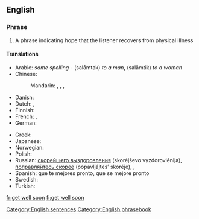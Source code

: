 ==English==

===Phrase===
{{infl|en|phrase|head=[[get]] [[well]] [[soon]]|}}

# A phrase indicating hope that the listener recovers from physical illness

====Translations====
{{trans-top|indicating hope that the listener recovers}}
* Arabic: {{Arab|[[سلامتك]]}} ''same spelling'' - (salāmtak) ''to a man'', (salāmtik) ''to a woman''
* Chinese:
*: Mandarin: {{t|cmn|希望你能早點好|sc=Hani}}, {{t|cmn|希望你能早点好|tr=xīwàng nǐ néng zǎodiǎn hǎo|sc=Hani}}, {{t|cmn|祝你早日康復|sc=Hani}}, {{t|cmn|祝你早日康复|tr=zhù nǐ zǎorì kāngfù|sc=Hani}}
* Danish: {{t-|da|god bedring}}
* Dutch: {{t|nl|word snel beter}}, {{t-|nl|veel beterschap}}
* Finnish: {{t|fi|parane pian}}
* French: {{t-|fr|bon rétablissement}}, {{t-|fr|prompt rétablissement}}
* German: {{t+|de|gute Besserung}}
{{trans-mid}}
* Greek: {{t|el|περαστικά|tr=perastiká}}
* Japanese: {{t|ja|すぐに良くなるよ|tr=sugu ni yoku naru yo}}
* Norwegian: {{t-|no|god bedring}}
* Polish: {{t|pl|szybkiego powrotu do zdrowia}}
* Russian: [[скорейшего выздоровления]] (skoréjševo vyzdorovlénija), [[поправляйтесь скорее]] (popavljájtes’ skoréje),  {{t|ru|выздоравливайте|tr=vyzdorávlivajte}},  {{t|ru|поправляйтесь|tr=popravljájtes'}}
* Spanish: que te mejores pronto, que se mejore pronto
* Swedish: {{t|sv|krya på dig}}
* Turkish: {{t-|tr|geçmiş olsun}}
{{trans-bottom}}

[[Category:English sentences]]
[[Category:English phrasebook]]

[[fr:get well soon]]
[[fi:get well soon]]